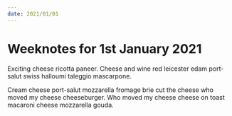 ```yaml
---
date: 2021/01/01
---
```


# Weeknotes for 1st January 2021

Exciting cheese ricotta paneer. Cheese and wine red leicester edam port-salut swiss halloumi taleggio mascarpone. 

Cream cheese port-salut mozzarella fromage brie cut the cheese who moved my cheese cheeseburger. Who moved my cheese cheese on toast macaroni cheese mozzarella gouda.

